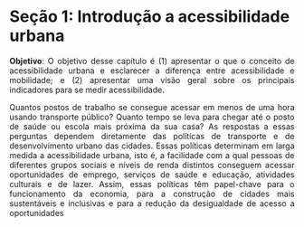 # Seção 1: Introdução a acessibilidade urbana

<div style="text-align: justify">


**Objetivo**: O objetivo desse capítulo é (1) apresentar o que o conceito de acessibilidade urbana e esclarecer a diferença entre acessibilidade e mobilidade; e (2) apresentar uma visão geral sobre os principais indicadores para se medir acessibilidade.


Quantos postos de trabalho se consegue acessar em menos de uma hora usando transporte público? Quanto tempo se leva para chegar até o posto de saúde ou escola mais próxima da sua casa? As respostas a essas perguntas dependem diretamente das políticas de transporte e de desenvolvimento urbano das cidades. Essas políticas determinam em larga medida a acessibilidade urbana, isto é, a facilidade com a qual pessoas de diferentes grupos sociais e níveis de renda distintos conseguem acessar oportunidades de emprego, serviços de saúde e educação, atividades culturais e de lazer. Assim, essas políticas têm papel-chave para o funcionamento da economia, para a construção de cidades mais sustentáveis e inclusivas e para a redução da desigualdade de acesso a oportunidades

</div>
